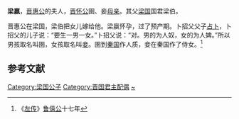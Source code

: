 {{東亞女性歷史人物
| 名稱=梁嬴
| 身份=[[晋国|晋国]]国君夫人
| 畫像=
| 說明=
| 姓=嬴
| 氏=梁
| 位號=
| 封號=
| 出生年=
| 婚年=
| 父親=[[梁国_(嬴姓)|梁伯]]
| 夫=[[晋惠公|晋惠公]]
| 子=[[晋怀公|晋怀公]]、妾
|}}
'''梁嬴'''，[[晋惠公|晋惠公]]的夫人，[[晋怀公|晋怀公]]圉、妾[[母亲|母亲]]。其父[[梁国_(嬴姓)|梁国]]国君梁伯。

晋惠公在梁国，梁伯把女儿嫁给他。梁嬴怀孕，过了预产期。卜招父父子[[占卜|占卜]]，卜招父的儿子说：“要生一男一女。”卜招父说：“对。男的为人奴，女的为人婢。”所以男孩取名叫圉，女孩取名叫[[妾|妾]]。圉到[[秦国|秦国]]作人质，妾在秦国作了侍女。<ref>《[[左传|左传]]》[[鲁僖公|鲁僖公]]十七年</ref>

==参考文献==
<references/>

[[Category:梁国公子|Category:梁国公子]]
[[Category:晋国君主配偶|Category:晋国君主配偶]]
[[Category:嬴姓|~]]